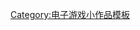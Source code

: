{{asbox
| image     = Windows logo - 2012.svg
| pix       = 32
| subject   = [[电子游戏]]
| qualifier = 发行于[[Windows]]平台
| category  = 电脑游戏小作品
| tempsort  =  2
| name      = Template:Windows-videogame-stub
}}<noinclude>
[[Category:电子游戏小作品模板]]
</noinclude>